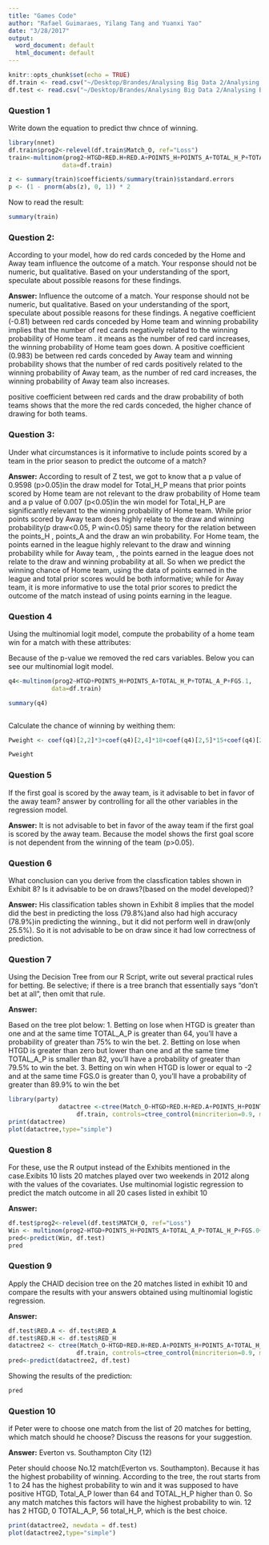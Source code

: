 ```yaml
---
title: "Games Code"
author: "Rafael Guimaraes, Yilang Tang and Yuanxi Yao"
date: "3/28/2017"
output:
  word_document: default
  html_document: default
---
```


```r
knitr::opts_chunk$set(echo = TRUE)
df.train <- read.csv("~/Desktop/Brandes/Analysing Big Data 2/Analysing Big Data 2/data/Betting.csv")
df.test <- read.csv("~/Desktop/Brandes/Analysing Big Data 2/Analysing Big Data 2/data/BettingTest.csv", header=T)

```

### Question 1

Write down the equation to predict thw chnce of winning.

```r
library(nnet)
df.train$prog2<-relevel(df.train$Match_O, ref="Loss")
train<-multinom(prog2~HTGD+RED.H+RED.A+POINTS_H+POINTS_A+TOTAL_H_P+TOTAL_A_P+FGS.0+FGS.1, 
               data=df.train)

z <- summary(train)$coefficients/summary(train)$standard.errors
p <- (1 - pnorm(abs(z), 0, 1)) * 2


```

Now to read the result:
```r
summary(train)
```



### Question 2:  
According to your model, how do red cards conceded by the Home and Away team influence the outcome of a match. Your response should not be numeric, but qualitative. Based on your understanding of the sport, speculate about possible reasons for these findings.

**Answer:**
Influence the outcome of a match. Your response should not be numeric, but qualitative. Based on your understanding of the sport, speculate about possible reasons for these findings.
 A negative coefficient (-0.81) between red cards conceded by Home team and winning probability implies that the number of red cards negatively related to the winning  probability of Home team . it means as the number of red card increases, the winning probability of Home team goes down.
A positive coefficient (0.983) be between red cards conceded by Away team and winning probability shows that the number of red cards positively related to the winning  probability of Away team, as the number of red card increases, the winning probability of Away team also increases.


 positive coefficient between red cards and the draw probability of both teams shows that the more the red cards conceded, the higher chance of drawing for both teams. 
 



### Question 3:  
Under what circumstances is it informative to include points scored by a team in the prior season to predict the outcome of a match?

**Answer:**
According to result of Z test, we got to know that a p value of 0.9598 (p>0.05)in the draw model for Total_H_P means that prior points scored by Home team are not relevant  to the  draw probability of Home team and a  p value of 0.007 (p<0.05)in the win model for Total_H_P are significantly relevant to the winning probability  of Home team.
While prior points scored by Away team does highly relate to the draw and winning probability(p draw<0.05, P win<0.05) 
same theory for the relation between the points_H , points_A and the draw an win probability. For Home team, the points earned in the league  highly relevant to the draw and winning probability while for Away team, , the points earned in the league does not relate to  the draw and winning probability at all.
So when we predict the winning chance of Home team, using the data of points earned in the league and total prior scores would be both informative; while for Away team, it is more informative to use the total prior scores to predict the outcome of the match instead of using points earning in the league.

### Question 4
Using the multinomial logit model, compute the probability of a home team win for a match with these attributes:

Because of the p-value we removed the red cars variables. Below you can see our multinomial logit model.
```r


q4<-multinom(prog2~HTGD+POINTS_H+POINTS_A+TOTAL_H_P+TOTAL_A_P+FGS.1, 
            data=df.train)

summary(q4)



```


Calculate the chance of winning by weithing them:
```r
Pweight <- coef(q4)[2,2]*3+coef(q4)[2,4]*18+coef(q4)[2,5]*15+coef(q4)[2,6]*39+coef(q4)[2,2]*32

Pweight
```




### Question 5
If the first goal is scored by the away team, is it advisable to bet in favor of the away team? answer by controlling for all the other variables in the regression model.

**Answer:**
It is not advisable to bet in favor of the away team if the first goal is scored by the away team. Because the model shows the first goal score is not dependent from the winning  of the team (p>0.05).

### Question 6
What conclusion can you derive from the classfication tables shown in Exhibit 8? Is it advisable to be on draws?(based on the model developed)?

**Answer:**
His classification tables shown in Exhibit 8 implies that the model did the best in predicting the loss (79.8%)and also had high accuracy  (78.9%)in predicting the winning., but it did  not perform well in draw(only 25.5%). So it is not advisable to be on draw since it had low correctness of prediction.

### Question 7
Using the Decision Tree from our R Script, write out several practical rules for betting. Be selective; if there is a tree branch that essentially says “don’t bet at all”, then omit that rule.  

**Answer:**

Based on the tree plot below: 
1. Betting on lose when HTGD is greater than one and at the same time TOTAL_A_P is greater than 64, you’ll have a probability of greater than 75% to win the bet.
2. Betting on lose when HTGD is greater than zero but lower than one and at the same time TOTAL_A_P is smaller than 82, you’ll have a probability of greater than 79.5% to win the bet.
3. Betting on win when HTGD is lower or equal to -2 and at the same time FGS.0 is greater than 0, you’ll have a probability of greater than 89.9% to win the bet


```r

library(party)
              datactree <-ctree(Match_O~HTGD+RED.H+RED.A+POINTS_H+POINTS_A+TOTAL_H_P+TOTAL_A_P+FGS.0+FGS.1, 
                   df.train, controls=ctree_control(mincriterion=0.9, minsplit=50))
print(datactree)
plot(datactree,type="simple")
```



### Question 8
For these, use the R output instead of the Exhibits mentioned in the case.Exibits 10 lists 20 matches played over two weekends in 2012 along with the values of the covariates. Use multinomial logistic regression to predict the match outcome in all 20 cases listed in exhibit 10

**Answer:**


```r
df.test$prog2<-relevel(df.test$MATCH_O, ref="Loss")
Win <- multinom(prog2~HTGD+POINTS_H+POINTS_A+TOTAL_A_P+TOTAL_H_P+FGS.0+FGS.1, data=df.test)
pred<-predict(Win, df.test) 
pred
```



### Question 9 
Apply the CHAID decision tree on the 20 matches listed in exhibit 10 and compare the results with your answers obtained using multinomial logistic regression.

**Answer:**

```r
df.test$RED.A <- df.test$RED_A
df.test$RED.H <- df.test$RED_H 
datactree2 <- ctree(Match_O~HTGD+RED.H+RED.A+POINTS_H+POINTS_A+TOTAL_H_P+TOTAL_A_P+FGS.0+FGS.1, 
                   df.train, controls=ctree_control(mincriterion=0.9, minsplit=50))
pred<-predict(datactree2, df.test) 

```


Showing the results of the prediction:

```r
pred


```



### Question 10
if Peter were to choose one match from the list of 20 matches for betting, which match should he choose? Discuss the reasons for your suggestion.

**Answer:**
Everton vs. Southampton City (12)

Peter should choose No.12 match(Everton vs. Southampton). Because it has the highest probability of winning. According to the tree, the rout starts from 1 to 24 has the highest probability to win and it was supposed to have positive HTGD, Total_A_P lower than 64 and TOTAL_H_P higher than 0. So any match matches this factors will have the highest probability to win. 12  has 2 HTGD, 0 TOTAL_A_P,  56 total_H_P, which is the best choice.


```r
print(datactree2, newdata = df.test)
plot(datactree2,type="simple")
```


